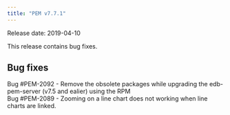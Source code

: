```yaml
---
title: "PEM v7.7.1"
---
```


Release date: 2019-04-10

This release contains bug fixes.

## Bug fixes

Bug #PEM-2092 - Remove the obsolete packages while upgrading the edb-pem-server (v7.5 and ealier) using the RPM  
Bug #PEM-2089 - Zooming on a line chart does not working when line charts are linked.
